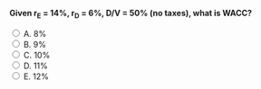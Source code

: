 ::: {.question-block}

<form onsubmit="event.preventDefault(); checkAnswer('module7_mcq_q28')" data-correct-answer="C">
<strong style="display: block;">Given r<sub>E</sub> = 14%, r<sub>D</sub> = 6%, D/V = 50% (no taxes), what is WACC?</strong>

<label><input type="radio" name="module7_mcq_q28" value="A"> A. 8%</label><br>
<label><input type="radio" name="module7_mcq_q28" value="B"> B. 9%</label><br>
<label><input type="radio" name="module7_mcq_q28" value="C"> C. 10%</label><br>
<label><input type="radio" name="module7_mcq_q28" value="D"> D. 11%</label><br>
<label><input type="radio" name="module7_mcq_q28" value="E"> E. 12%</label><br>
</form>

<div id="feedback-module7_mcq_q28" class="feedback" data-status="" style="display:none;">
✅ Correct: C. \( WACC = 0.5×0.06 + 0.5×0.14 = 0.10 = 10\% \) (and equals r<sub>U</sub>).
</div>

:::
